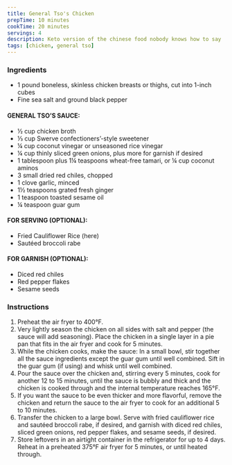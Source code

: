 ```yaml
---
title: General Tso's Chicken
prepTime: 10 minutes
cookTime: 20 minutes
servings: 4
description: Keto version of the chinese food nobody knows how to say
tags: [chicken, general tso]
---
```


### Ingredients

- 1 pound boneless, skinless chicken breasts or thighs, cut into 1-inch cubes
- Fine sea salt and ground black pepper

#### GENERAL TSO’S SAUCE:

- ½ cup chicken broth
- ⅓ cup Swerve confectioners’-style sweetener
- ¼ cup coconut vinegar or unseasoned rice vinegar
- ¼ cup thinly sliced green onions, plus more for garnish if desired
- 1 tablespoon plus 1¼ teaspoons wheat-free tamari, or ¼ cup coconut aminos
- 3 small dried red chiles, chopped
- 1 clove garlic, minced
- 1½ teaspoons grated fresh ginger
- 1 teaspoon toasted sesame oil
- ¼ teaspoon guar gum

#### FOR SERVING (OPTIONAL):

- Fried Cauliflower Rice (here)
- Sautéed broccoli rabe

#### FOR GARNISH (OPTIONAL):

- Diced red chiles
- Red pepper flakes
- Sesame seeds

### Instructions

1. Preheat the air fryer to 400°F.
1. Very lightly season the chicken on all sides with salt and pepper (the sauce will add seasoning). Place the chicken in a single layer in a pie pan that fits in the air fryer and cook for 5 minutes.
1. While the chicken cooks, make the sauce: In a small bowl, stir together all the sauce ingredients except the guar gum until well combined. Sift in the guar gum (if using) and whisk until well combined.
1. Pour the sauce over the chicken and, stirring every 5 minutes, cook for another 12 to 15 minutes, until the sauce is bubbly and thick and the chicken is cooked through and the internal temperature reaches 165°F.
1. If you want the sauce to be even thicker and more flavorful, remove the chicken and return the sauce to the air fryer to cook for an additional 5 to 10 minutes.
1. Transfer the chicken to a large bowl. Serve with fried cauliflower rice and sautéed broccoli rabe, if desired, and garnish with diced red chiles, sliced green onions, red pepper flakes, and sesame seeds, if desired.
1. Store leftovers in an airtight container in the refrigerator for up to 4 days. Reheat in a preheated 375°F air fryer for 5 minutes, or until heated through.
